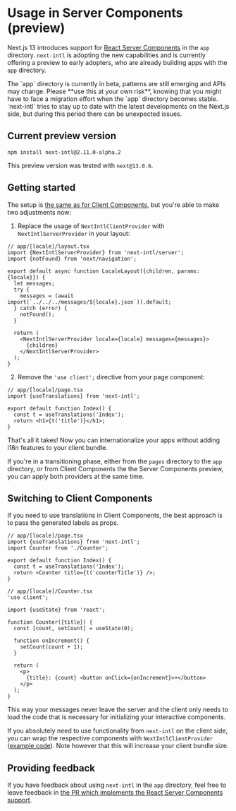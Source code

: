
# Usage in Server Components (preview)

Next.js 13 introduces support for [React Server Components](https://beta.nextjs.org/docs/rendering/server-and-client-components) in the `app` directory. `next-intl` is adopting the new capabilities and is currently offering a preview to early adopters, who are already building apps with the `app` directory.

<Callout>
  The `app` directory is currently in beta, patterns are still emerging and APIs
  may change. Please **use this at your own risk**, knowing that you might have
  to face a migration effort when the `app` directory becomes stable.
  `next-intl` tries to stay up to date with the latest developments on the
  Next.js side, but during this period there can be unexpected issues.
</Callout>

## Current preview version

```
npm install next-intl@2.11.0-alpha.2
```

This preview version was tested with `next@13.0.6`.

## Getting started

The setup is [the same as for Client Components](/docs/next-13/client-components), but you're able to make two adjustments now:

1. Replace the usage of `NextIntlClientProvider` with `NextIntlServerProvider` in your layout:

```tsx
// app/[locale]/layout.tsx
import {NextIntlServerProvider} from 'next-intl/server';
import {notFound} from 'next/navigation';

export default async function LocaleLayout({children, params: {locale}}) {
  let messages;
  try {
    messages = (await import(`../../../messages/${locale}.json`)).default;
  } catch (error) {
    notFound();
  }

  return (
    <NextIntlServerProvider locale={locale} messages={messages}>
      {children}
    </NextIntlServerProvider>
  );
}
```

2. Remove the `'use client';` directive from your page component:

```tsx
// app/[locale]/page.tsx
import {useTranslations} from 'next-intl';

export default function Index() {
  const t = useTranslations('Index');
  return <h1>{t('title')}</h1>;
}
```

That's all it takes! Now you can internationalize your apps without adding i18n features to your client bundle.

If you're in a transitioning phase, either from the `pages` directory to the `app` directory, or from Client Components the the Server Components preview, you can apply both providers at the same time.

## Switching to Client Components

If you need to use translations in Client Components, the best approach is to pass the generated labels as props.

```tsx
// app/[locale]/page.tsx
import {useTranslations} from 'next-intl';
import Counter from './Counter';

export default function Index() {
  const t = useTranslations('Index');
  return <Counter title={t('counterTitle')} />;
}
```

```tsx
// app/[locale]/Counter.tsx
'use client';

import {useState} from 'react';

function Counter({title}) {
  const [count, setCount] = useState(0);

  function onIncrement() {
    setCount(count + 1);
  }

  return (
    <p>
      {title}: {count} <button onClick={onIncrement}>+</button>
    </p>
  );
}
```

This way your messages never leave the server and the client only needs to load the code that is necessary for initializing your interactive components.

If you absolutely need to use functionality from `next-intl` on the client side, you can wrap the respective components with `NextIntlClientProvider` ([example code](https://github.com/amannn/next-intl/blob/feat/next-13-rsc/packages/example-next-13-advanced/src/components/client/02-MessagesOnClientCounter/Counter.tsx)). Note however that this will increase your client bundle size.

## Providing feedback

If you have feedback about using `next-intl` in the `app` directory, feel free to leave feedback in [the PR which implements the React Server Components support](https://github.com/amannn/next-intl/pull/149).
